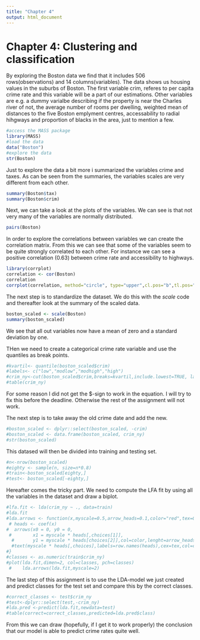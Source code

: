 ---
title: "Chapter 4"
output: html_document
---

# Chapter 4: Clustering and classification

By exploring the Boston data we find that it includes 506 rows(observations) and 14 columns(variables). The data shows us housing values in the suburbs of Boston. The first variable crim, referes to per capita crime rate and this variable will be a part of our estimations. Other variables are e.g. a dummy varialbe describing if the property is near the Charles river of not, the average number of rooms per dwelling, weighted mean of distances to the five Boston emplyment centres, accessability to radial hihgways and proportion of blacks in the area, just to mention a few. 

```{r, echo=FALSE, message=FALSE} 
#access the MASS package
library(MASS)
#load the data
data("Boston")
#explore the data
str(Boston)
```

Just to explore the data a bit more i summarized the variables crime and taxes. As can be seen from the summaries, the variables scales are very different from each other.

```{r, echo=FALSE}
summary(Boston$tax)
summary(Boston$crim)
```

Next, we can take a look at the plots of the variables. We can see is that not very many of the variables are normally distributed. 

```{r pressure, echo=FALSE}
pairs(Boston)
```

In order to explore the correlations between variables we can create the correlation matrix. From this we can see that some of the variables seem to be quite strongly correlated to each other. For instance we can see a positive correlation (0.63) between crime rate and accessibility to highways. 

```{r, echo=FALSE}
library(corrplot)
correlation <- cor(Boston)
correlation
corrplot(correlation, method="circle", type="upper",cl.pos="b",tl.pos="d",t.cex=0.6)
```

The next step is to standardize the dataset. We do this with the *scale* code and thereafter look at the summary of the scaled data. 

```{r, echo=FALSE}
boston_scaled <- scale(Boston)
summary(boston_scaled)
```

We see that all out variables now have a mean of zero and a standard deviation by one.

THen we need to create a categorical crime rate variable and use the quantiles as break points. 

```{r, echo=FALSE}
#kvartil<- quantile(boston_scaled$crim)
#labels<- c("low","modlow","modhigh","high")
#crim_ny<-cut(boston_scaled$crim,breaks=kvartil,include.lowest=TRUE, label=labels)
#table(crim_ny)
```

For some reason I did not get the $-sign to work in the equation. I will try to fix this before the deadline. Otherwise the rest of the assignment will not work.

The next step is to take away the old crime date and add the new.

```{r, echo=FALSE}
#boston_scaled <- dplyr::select(boston_scaled, -crim)
#boston_scaled <- data.frame(boston_scaled, crim_ny)
#str(boston_scaled)
```

This datased will then be divided into training and testing set. 

```{r, echo=FALSE}
#n<-nrow(boston_scaled)
#eighty <- sample(n, size=n*0.8)
#train<-boston_scaled[eighty,]
#test<- boston_scaled[-eighty,]
```

Hereafter comes the tricky part. We need to compute the LFA fit by using all the variables in the dataset and draw a biplot. 

```{r, echo=FALSE}
#lfa.fit <- lda(crim_ny ~ ., data=train)
#lda.fit
#lda.arrows <- function(x,myscale=0.5,arrow_heads=0.1,color="red",tex=0.75,choices=c(1,2)){
 # heads <- coef(x)
#  arrows(x0 = 0, y0 = 0,
 #        x1 = myscale * heads[,choices[1]],
  #       y1 = myscale * heads[choices[2]],col=color,lenght=arrow_heads)
  #text(myscale * heads[,choices],labels=row.names(heads),cex=tex,col=color, pos=3)  
#}
#classes <- as.numeric(train$crim_ny)
#plot(lda.fit,dimen=2, col=classes, pch=classes)
 #    lda.arrows(lda.fit,myscale=2)
```

The last step of this assignment is to use the LDA-model we just created and predict classes for the test set and compare this by the correct classes. 

```{r, echo=FALSE}
#correct_classes <- test$crim_ny
#test<-dplyr::select(test,-crim_ny)
#lda.pred <-predict(lda.fit,newdata=test)
#table(correct=correct_classes,predicted=lda.pred$class)
```

From this we can draw (hopefully, if I get it to work properly) the conclusion that our model is able to predict crime rates quite well. 





